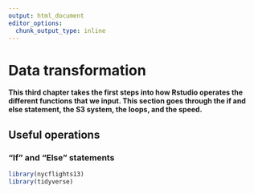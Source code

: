 ```yaml
---
output: html_document
editor_options: 
  chunk_output_type: inline
---
```



# Data transformation

**This third chapter takes the first steps into how Rstudio operates the different functions that we input. This section goes through the if and else statement, the S3 system, the loops, and the speed.**

## **Useful operations**

### **"If" and "Else" statements**

```r
library(nycflights13)
library(tidyverse)

```

